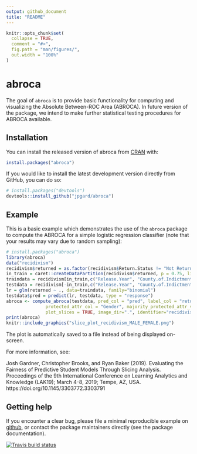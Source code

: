 ```yaml
---
output: github_document
title: "README"
---
```


<!-- README.md is generated from README.Rmd. Please edit that file -->

```r
knitr::opts_chunk$set(
  collapse = TRUE,
  comment = "#>",
  fig.path = "man/figures/",
  out.width = "100%"
)
```
# abroca

The goal of `abroca` is to provide basic functionality for computing and visualizing the Absolute Between-ROC Area (ABROCA). In future version of the package, we intend to make further statistical testing procedures for ABROCA available.

## Installation

You can install the released version of abroca from [CRAN](https://CRAN.R-project.org) with:

```r
install.packages("abroca")
```

If you would like to install the latest development version directly from GitHub, you can do so:

```r
# install.packages("devtools")
devtools::install_github("jpgard/abroca")
```


## Example

This is a basic example which demonstrates the use of the `abroca` package to compute the ABROCA for a simple logistic regression classifier (note that your results may vary due to random sampling):

```r
# install.packages("abroca")
library(abroca)
data("recidivism")
recidivism$returned = as.factor(recidivism$Return.Status != "Not Returned")
in_train = caret::createDataPartition(recidivism$returned, p = 0.75, list = FALSE)
traindata = recidivism[in_train,c("Release.Year", "County.of.Indictment", "Gender", "Age.at.Release", "returned")]
testdata = recidivism[-in_train,c("Release.Year", "County.of.Indictment", "Gender", "Age.at.Release", "returned")]
lr = glm(returned ~ ., data=traindata, family="binomial")
testdata$pred = predict(lr, testdata, type = "response")
abroca <- compute_abroca(testdata, pred_col = "pred", label_col = "returned", 
               protected_attr_col = "Gender", majority_protected_attr_val = "MALE", 
               plot_slices = TRUE, image_dir=".", identifier="recidivism")
print(abroca)
knitr::include_graphics("slice_plot_recidivism_MALE_FEMALE.png")
```

The plot is automatically saved to a file instead of being displayed on-screen.

For more information, see:

Josh Gardner, Christopher Brooks, and Ryan Baker (2019). Evaluating the Fairness of Predictive Student Models Through Slicing Analysis. Proceedings of the 9th International Conference on Learning Analytics and Knowledge (LAK19); March 4-8, 2019; Tempe, AZ, USA. https://doi.org/10.1145/3303772.3303791

## Getting help

If you encounter a clear bug, please file a minimal reproducible example on [github](https://github.com/jpgard/abroca/issues), or contact the package maintainers directly (see the package documentation).

[![Travis build status](https://travis-ci.org/jpgard/abroca.svg?branch=master)](https://travis-ci.org/jpgard/abroca)
